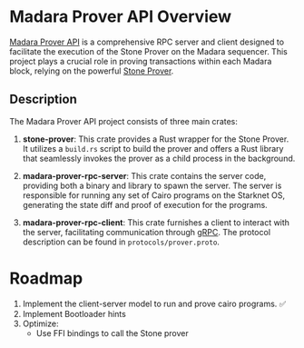# Madara Prover API Overview

[Madara Prover API](https://github.com/Moonsong-Labs/madara-prover-api) is a comprehensive RPC server and client designed to facilitate the execution of the Stone Prover on the Madara sequencer. This project plays a crucial role in proving transactions within each Madara block, relying on the powerful [Stone Prover](https://github.com/starkware-libs/stone-prover).

## Description

The Madara Prover API project consists of three main crates:

1. **stone-prover**: This crate provides a Rust wrapper for the Stone Prover. It utilizes a `build.rs` script to build the prover and offers a Rust library that seamlessly invokes the prover as a child process in the background.

2. **madara-prover-rpc-server**: This crate contains the server code, providing both a binary and library to spawn the server. The server is responsible for running any set of Cairo programs on the Starknet OS, generating the state diff and proof of execution for the programs.

3. **madara-prover-rpc-client**: This crate furnishes a client to interact with the server, facilitating communication through [gRPC](https://grpc.io/). The protocol description can be found in `protocols/prover.proto`.

# Roadmap

1. Implement the client-server model to run and prove cairo programs. :white_check_mark:
2. Implement Bootloader hints
3. Optimize:
    - Use FFI bindings to call the Stone prover